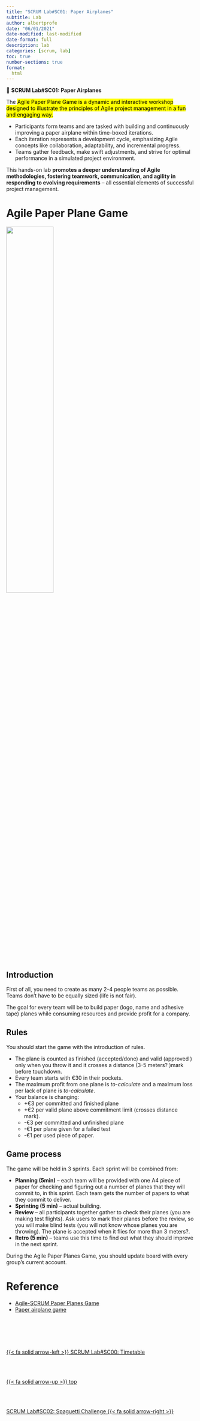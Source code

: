 ```yaml
---
title: "SCRUM Lab#SC01: Paper Airplanes"
subtitle: Lab
author: albertprofe
date: "06/01/2021"
date-modified: last-modified
date-format: full
description: lab
categories: [scrum, lab]
toc: true
number-sections: true
format:
  html
---
```


::: {.labs}
📘 **SCRUM Lab#SC01: Paper Airplanes**

The <mark>Agile Paper Plane Game is a dynamic and interactive workshop designed to illustrate the principles of Agile project management in a fun and engaging way.</mark>

- Participants form teams and are tasked with building and continuously improving a paper airplane within time-boxed iterations.
- Each iteration represents a development cycle, emphasizing Agile concepts like collaboration, adaptability, and incremental progress.
- Teams gather feedback, make swift adjustments, and strive for optimal performance in a simulated project environment.
 
This hands-on lab **promotes a deeper understanding of Agile methodologies, fostering teamwork, communication, and agility in responding to evolving requirements** – all essential elements of successful project management.

:::

# Agile Paper Plane Game

![](/images/scrum/airplane.png){width="50%"}

## Introduction

First of all, you need to create as many 2-4 people teams as possible. Teams don’t have to be equally sized (life is not fair). 

The goal for every team will be to build paper (logo, name and adhesive tape) planes while consuming resources and provide profit for a company.

## Rules

You should start the game with the introduction of rules.

- The plane is counted as finished (accepted/done) and valid (approved ) only when you throw it and it crosses a distance (3-5 meters? )mark before touchdown.
- Every team starts with €30 in their pockets.
- The maximum profit from one plane is *to-calculate* and a maximum loss per lack of plane is *to-calculate*.
- Your balance is changing:
  - +€3 per committed and finished plane
  - +€2 per valid plane above commitment limit (crosses distance mark).
  - -€3 per committed and unfinished plane
  - -€1 per plane given for a failed test
  - -€1 per used piece of paper.

## Game process

The game will be held in 3 sprints. Each sprint will be combined from:

- **Planning (5min)** – each team will be provided with one A4 piece of paper for checking and figuring out a number of planes that they will commit to, in this sprint. Each team gets the number of papers to what they commit to deliver.
- **Sprinting (5 min)** – actual building.
- **Review** – all participants together gather to check their planes (you are making test flights). Ask users to mark their planes before the review, so you will make blind tests (you will not know whose planes you are throwing). The plane is accepted when it flies for more than 3 meters?.
- **Retro (5 min)** – teams use this time to find out what they should improve in the next sprint.

During the Agile Paper Planes Game, you should update board with every group’s current account.

 


# Reference

- [Agile-SCRUM Paper Planes Game](https://sites.google.com/view/gestioprojectes/llegir/setmana1/paper-games)
- [Paper airplane game](https://www.slideshare.net/pmboos/paper-airplane-game?ref=)


<!--- navLinks -->
<br><br>
<div class=row>
<br>
<div class='column left previous'>
<br>
[{{< fa solid arrow-left >}} SCRUM Lab#SC00: Timetable ](/scrum/scrumlab0.qmd)
<br>
</div>
<br>
<div class='column center'>
<br>
[{{< fa solid arrow-up >}} top](#top)
<br>
</div>
<br>
<div class='column right next'>
<br>
[SCRUM Lab#SC02: Spaguetti Challenge  {{< fa solid arrow-right >}}](/scrum/scrumlab2.qmd)
<br>
</div>
<br>
</div>
